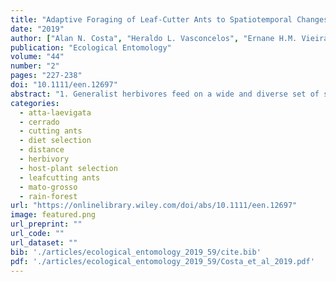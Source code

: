 ```yaml
---
title: "Adaptive Foraging of Leaf-Cutter Ants to Spatiotemporal Changes in Resource Availability in Neotropical Savannas"
date: "2019"
author: ["Alan N. Costa", "Heraldo L. Vasconcelos", "Ernane H.M. Vieira-Neto", "Emilio M. Bruna"]
publication: "Ecological Entomology"
volume: "44"
number: "2"
pages: "227-238"
doi: "10.1111/een.12697"
abstract: "1. Generalist herbivores feed on a wide and diverse set of species, but fine-scale foraging patterns may be affected by the interplay between the quality, quantity and spatial distribution of host plants. 2. The foraging patterns of a prevalent Neotropical herbivore, the leaf-cutter ant Atta laevigata, in the Brazilian Cerrado savannas were examined in order to determine if patterns observed are in concert with central-place foraging predictions. 3. The results showed that A. laevigata acts as a polyphagous but highly selective herbivore, with ant attacks often resulting in partial defoliation of less-preferred species and full defoliation of preferred ones. It was found, for the first time, that there is a strong and positive relationship between the relative attack frequency on plants from preferred species and foraging distance to the nest. This suggests a balance between the quality of plant resources harvested and costs involved in their transportation. It was also observed that colonies focused their harvest on preferred species in months with low availability of young leaves. Consequently, high herbivory rate was more frequent in plants attacked far away from the nest and in dry months. 4. These assessments highlight the fact that Atta colonies may become more selective as foraging distance to the nest increases and in response to fluctuations in the availability of palatable resources throughout the year. The results also show some dissimilarities in the foraging behaviours of A. laevigata when compared with other locations, suggesting that widely distributed herbivores may modify foraging strategies across their geographic range."
categories: 
  - atta-laevigata
  - cerrado
  - cutting ants
  - diet selection
  - distance
  - herbivory
  - host-plant selection
  - leafcutting ants
  - mato-grosso
  - rain-forest
url: "https://onlinelibrary.wiley.com/doi/abs/10.1111/een.12697"
image: featured.png
url_preprint: ""
url_code: ""
url_dataset: ""
bib: './articles/ecological_entomology_2019_59/cite.bib'
pdf: './articles/ecological_entomology_2019_59/Costa_et_al_2019.pdf'
---
```

